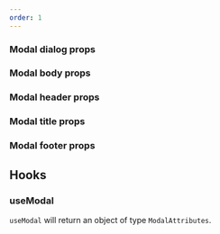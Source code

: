 ```yaml
---
order: 1
---
```



### Modal dialog props

<PropsTable heading="" props={ModalDialogProps} />

### Modal body props

<PropsTable heading="" props={ModalBodyProps} />

### Modal header props

<PropsTable heading="" props={ModalHeaderProps} />

### Modal title props

<PropsTable heading="" props={ModalTitleProps} />

### Modal footer props

<PropsTable heading="" props={ModalFooterProps} />

## Hooks

### useModal

`useModal` will return an object of type `ModalAttributes`.

<PropsTable heading="" props={ModalAttributes} />

